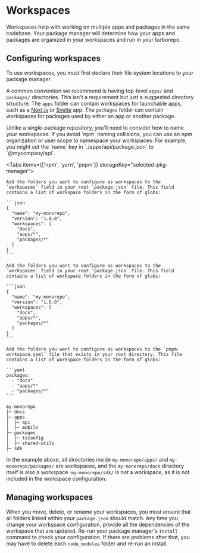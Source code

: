 
# Workspaces

Workspaces help with working on multiple apps and packages in the same codebase. Your package manager will determine how your apps and packages are organized in your workspaces and run in your turborepo.

## Configuring workspaces

To use workspaces, you must first declare their file system locations to your package manager.

A common convention we recommend is having top-level `apps/` and `packages/` directories. This isn't a requirement but just a suggested directory structure. The `apps` folder can contain workspaces for launchable apps, such as a [Next.js](https://nextjs.org/) or [Svelte](https://svelte.dev/) app. The `packages` folder can contain workspaces for packages used by either an app or another package.

<Callout>
Unlike a single-package repository, you'll need to consider how to name your workspaces. If you avoid `npm` naming collisions, you can use an npm organization or user scope to namespace your workspaces. For example, you might set the `name` key in `./apps/api/package.json` to `@mycompany/api`.
</Callout>

<Tabs items={['npm', 'yarn', 'pnpm']} storageKey="selected-pkg-manager">
  <Tab>

    Add the folders you want to configure as workspaces to the `workspaces` field in your root `package.json` file. This field contains a list of workspace folders in the form of globs:

    ```json
    {
      "name": "my-monorepo",
      "version": "1.0.0",
      "workspaces": [
        "docs",
        "apps/*",
        "packages/*"
      ]
    }
    ```

  </Tab>
  <Tab>

    Add the folders you want to configure as workspaces to the `workspaces` field in your root `package.json` file. This field contains a list of workspace folders in the form of globs:

    ```json
    {
      "name": "my-monorepo",
      "version": "1.0.0",
      "workspaces": [
        "docs",
        "apps/*",
        "packages/*"
      ]
    }
    ```

  </Tab>

  <Tab>

    Add the folders you want to configure as workspaces to the `pnpm-workspace.yaml` file that exists in your root directory. This file contains a list of workspace folders in the form of globs:

    ```yaml
    packages:
      - "docs"
      - "apps/*"
      - "packages/*"
    ```

  </Tab>
</Tabs>

```
my-monorepo
├─ docs
├─ apps
│  ├─ api
│  ├─ mobile
├─ packages
│  ├─ tsconfig
│  ├─ shared-utils
├─ sdk
```

In the example above, all directories inside `my-monorepo/apps/` and `my-monorepo/packages/` are workspaces, and the `my-monorepo/docs` directory itself is also a workspace. `my-monorepo/sdk/` is _not_ a workspace, as it is not included in the workspace configuration.

## Managing workspaces

When you move, delete, or rename your workspaces, you must ensure that all folders linked within your `package.json` should match. Any time you change your workspace configuration, provide all the dependencies of the workspace that are updated. Re-run your package manager's `install` command to check your configuration. If there are problems after that, you may have to delete each `node_modules` folder and re-run an install.
